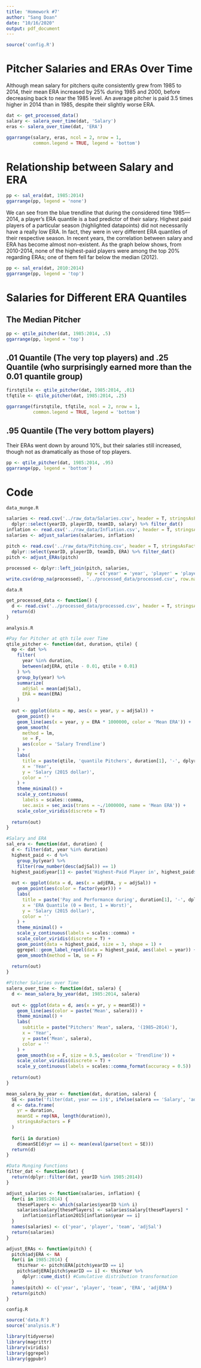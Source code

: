 ```yaml
---
title: 'Homework #7'
author: "Sang Doan"
date: "10/16/2020"
output: pdf_document
---
```


```r
source('config.R')
```

# Pitcher Salaries and ERAs Over Time
Although mean salary for pitchers quite consistently grew from 1985 to 2014, their mean ERA increased by 25% during 1985 and 2000, before decreasing back to near the 1985 level. An average pitcher is paid 3.5 times higher in 2014 than in 1985, despite their slightly worse ERA. 
```r
dat <- get_processed_data()
salary <- salera_over_time(dat, 'Salary')
eras <- salera_over_time(dat, 'ERA')

ggarrange(salary, eras, ncol = 2, nrow = 1,
          common.legend = TRUE, legend = 'bottom')
```

# Relationship between Salary and ERA
```r
pp <- sal_era(dat, 1985:2014)
ggarrange(pp, legend = 'none')
```
We can see from the blue trendline that during the considered time 1985—2014, a player's ERA quantile is a bad predictor of their salary. Highest paid players of a particular season (highlighted datapoints) did not necessarily have a really low ERA. In fact, they were in very different ERA quantiles of their respective season. In recent years, the correlation between salary and ERA has become almost non-existent. As the graph below shows, from 2010-2014, none of the highest-paid players were among the top 20% regarding ERAs; one of them fell far below the median (2012).
```r
pp <- sal_era(dat, 2010:2014)
ggarrange(pp, legend = 'top')
```

\pagebreak

# Salaries for Different ERA Quantiles

## The Median Pitcher
```r
pp <- qtile_pitcher(dat, 1985:2014, .5)
ggarrange(pp, legend = 'top')
```

## .01 Quantile (The very top players) and .25 Quantile (who surprisingly earned more than the 0.01 quantile group)
```r
firstqtile <- qtile_pitcher(dat, 1985:2014, .01)
tfqtile <- qtile_pitcher(dat, 1985:2014, .25)

ggarrange(firstqtile, tfqtile, ncol = 2, nrow = 1,
          common.legend = TRUE, legend = 'bottom')
```

## .95 Quantile (The very bottom players)
Their ERAs went down by around 10%, but their salaries still increased, though not as dramatically as those of top players.
```r
pp <- qtile_pitcher(dat, 1985:2014, .95)
ggarrange(pp, legend = 'bottom')
```

# Code
`data_munge.R`
```r
salaries <- read.csv('../raw_data/Salaries.csv', header = T, stringsAsFactors = F) %>%
  dplyr::select(yearID, playerID, teamID, salary) %>% filter_dat()
inflation <- read.csv('../raw_data/Inflation.csv', header = T, stringsAsFactors = F)
salaries <- adjust_salaries(salaries, inflation)

pitch <- read.csv('../raw_data/Pitching.csv', header = T, stringsAsFactors = F) %>%
  dplyr::select(yearID, playerID, teamID, ERA) %>% filter_dat()
pitch <- adjust_ERAs(pitch)

processed <- dplyr::left_join(pitch, salaries, 
                              by = c('year' = 'year', 'player' = 'player', 'team' = 'team'))
write.csv(drop_na(processed), '../processed_data/processed.csv', row.names = F)
```

`data.R`
```r
get_processed_data <- function() {
  d <- read.csv('../processed_data/processed.csv', header = T, stringsAsFactors = F)
  return(d)
}
```

`analysis.R`
```r
#Pay for Pitcher at qth tile over Time
qtile_pitcher <- function(dat, duration, qtile) {
  mp <- dat %>% 
    filter(
      year %in% duration, 
      between(adjERA, qtile - 0.01, qtile + 0.01)
    ) %>%
    group_by(year) %>% 
    summarize(
      adjSal = mean(adjSal), 
      ERA = mean(ERA)
    )
  
  out <- ggplot(data = mp, aes(x = year, y = adjSal)) +
    geom_point() + 
    geom_line(aes(x = year, y = ERA * 1000000, color = 'Mean ERA')) +
    geom_smooth(
      method = lm, 
      se = F, 
      aes(color = 'Salary Trendline')
    ) +
    labs(
      title = paste(qtile, 'quantile Pitchers', duration[1], '-', dplyr::last(duration)),
      x = 'Year',
      y = 'Salary (2015 dollar)',
      color = ''
    ) + 
    theme_minimal() +
    scale_y_continuous(
      labels = scales::comma,
      sec.axis = sec_axis(trans = ~./1000000, name = 'Mean ERA')) +
    scale_color_viridis(discrete = T)
  
  return(out)
}

#Salary and ERA
sal_era <- function(dat, duration) {
  d <- filter(dat, year %in% duration)
  highest_paid <- d %>% 
    group_by(year) %>% 
    filter(row_number(desc(adjSal)) == 1)
  highest_paid$year[1] <- paste('Highest-Paid Player in', highest_paid$year[1])
  
  out <- ggplot(data = d, aes(x = adjERA, y = adjSal)) +
    geom_point(aes(color = factor(year))) + 
    labs(
      title = paste('Pay and Performance during', duration[1], '-', dplyr::last(duration)),
      x = 'ERA Quantile (0 = Best, 1 = Worst)', 
      y = 'Salary (2015 dollar)',
      color = ''
    ) + 
    theme_minimal() +
    scale_y_continuous(labels = scales::comma) +
    scale_color_viridis(discrete = T) +
    geom_point(data = highest_paid, size = 3, shape = 1) +
    ggrepel::geom_label_repel(data = highest_paid, aes(label = year)) +
    geom_smooth(method = lm, se = F)
  
  return(out)
}

#Pitcher Salaries over Time
salera_over_time <- function(dat, salera) {
  d <- mean_salera_by_year(dat, 1985:2014, salera)
  
  out <- ggplot(data = d, aes(x = yr, y = meanSE)) +
    geom_line(aes(color = paste('Mean', salera))) + 
    theme_minimal() +
    labs(
      subtitle = paste("Pitchers' Mean", salera, '(1985—2014)'),
      x = 'Year',
      y = paste('Mean', salera),
      color = ''
    ) +
    geom_smooth(se = F, size = 0.5, aes(color = 'Trendline')) +
    scale_color_viridis(discrete = T) +
    scale_y_continuous(labels = scales::comma_format(accuracy = 0.5))
  
  return(out)
}

mean_salera_by_year <- function(dat, duration, salera) {
  SE <- paste('filter(dat, year == i)$', ifelse(salera == 'Salary', 'adjSal', 'ERA'))
  d <- data.frame(
    yr = duration, 
    meanSE = rep(NA, length(duration)), 
    stringsAsFactors = F
  )
  
  for(i in duration)
    d$meanSE[d$yr == i] <- mean(eval(parse(text = SE)))
  return(d)
}

#Data Munging Functions
filter_dat <- function(dat) {
  return(dplyr::filter(dat, yearID %in% 1985:2014))
}

adjust_salaries <- function(salaries, inflation) {
  for(i in 1985:2014) {
    thesePlayers <- which(salaries$yearID %in% i)
    salaries$salary[thesePlayers] <- salaries$salary[thesePlayers] * 
      inflation$inflation2015[inflation$year == i]
  }
  names(salaries) <- c('year', 'player', 'team', 'adjSal')
  return(salaries)
}

adjust_ERAs <- function(pitch) {
  pitch$adjERA <- NA
  for(i in 1985:2014) {
    thisYear <- pitch$ERA[pitch$yearID == i]
    pitch$adjERA[pitch$yearID == i] <- thisYear %>% 
      dplyr::cume_dist() #Cumulative distribution transformation
  }
  names(pitch) <- c('year', 'player', 'team', 'ERA', 'adjERA')
  return(pitch)
}
```

`config.R`
```r
source('data.R')
source('analysis.R')

library(tidyverse)
library(magrittr)
library(viridis)
library(ggrepel)
library(ggpubr)
```